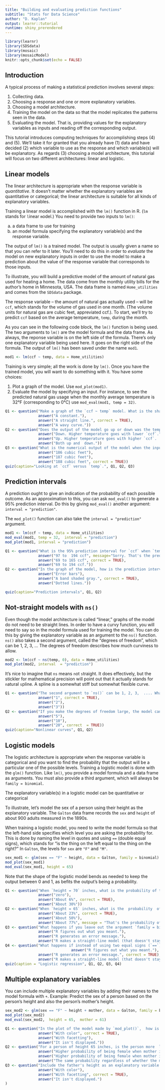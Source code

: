 ```yaml
---
title: "Building and evaluating prediction functions"
subtitle: "Stats for Data Science"
author: "D. Kaplan"
output: learnr::tutorial
runtime: shiny_prerendered
---
```


```r
library(learnr)
library(SDSdata)
library(mosaic)
library(mosaicModel)
knitr::opts_chunk$set(echo = FALSE)
```

## Introduction

A typical process of making a statistical prediction involves several steps:

1. Collecting data.
2. Choosing a response and one or more explanatory variables.
3. Choosing a model architecture.
4. Training the model on the data so that the model replicates the patterns seen in the data.
5. Evaluating the model. That is, providing values for the explanatory variables as inputs and reading off the corresponding output.

This tutorial introduces computing techniques for accomplishing steps (4) and (5). We'll  take it for granted that you already have (1) data and have decided (2) which variable to use as the response and which variable(s) will be explanatory. As regards  (3) choosing a model architecture, this tutorial will focus on two different architectures: linear and logistic. 

## Linear models

The linear architecture is appropriate when the response variable is *quantitative*. It doesn't matter whether the explanatory variables are quantitative or categorical; the linear architecture is suitable for all kinds of explanatory variables.

Training a linear model is accomplished with the `lm()` function  in  R. (`lm` stands for `l`inear `m`odel.) You need to provide two inputs to `lm()`:

a. a data frame to use for training
b. an model formula specifying the explanatory variable(s) and the response variable.

The output of `lm()` is a trained model. The output is usually given a name so that you can refer to it later. You'll  need to do this in order to *evaluate* the model on new explanatory inputs in order to use the model to make a prediction about the value of the response variable that corresponds to those inputs.

To illustrate, you will build a predictive model of the amount of natural gas used for heating a home. The data come from the monthly utility bills for the author's home in Minnesota, USA. The data frame is named `Home_utilities` and comes from the `SDSdata` package. 

The response variable -- the amount of natural gas actually used -- will be `ccf`, which  stands for the volume of gas used in  one month.  (The volume units for natural gas are cubic feet, appreviated ccf.). To start, we'll try to predict `ccf` based on the average temperature, `temp`, during the month.

As you can see in the following code block, the  `lm()` function  is being used. The two arguments to  `lm()` are the model formula and the data  frame. As always, the reponse variable is on the left  side  of the formula. There's only one explanatory variable being used here. It goes on the right side of the formula. The output of `lm()` has been saved under the name `mod1`.

```r
mod1 <- lm(ccf ~ temp, data = Home_utilities)
```

Training is very simple; all the work is done by `lm()`. Once you have the trained model, you  will want to do something with it. You have some choices:

1. Plot a graph of the model. Use `mod_plot(mod1)`.
2. Evaluate the model by specifying an input. For instance, to see the predicted natural gas usage when the monthly average temperature is 32°F (corresponding to 0°C) use `mod_eval(mod1, temp = 32)`. 

```r
Q1 <- question("Make a graph of the `ccf ~ temp` model. What is the shape of the graph?",
               answer("A constant."),
               answer("A straight line.", correct = TRUE),
               answer("A wavy curve."))
Q2 <- question("Does the output of the model go up or down was the temperature increases? You can judge this from the slope of the graph.", 
               answer("Down. Higher temperature goes with lower `ccf`.", correct = TRUE),
               answer("Up. Higher temperature goes with higher `ccf`.  "),
               answer("Both up and  down."))
Q3 <- question("What is the numerical output of the model when the input is `temp  = 20`?",
               answer("186 cubic feet"),
               answer("187 cubic feet"),
               answer("188 cubic feet", correct = TRUE))
quiz(caption="Looking at `ccf` versus `temp`.", Q1, Q2, Q3)
```

## Prediction intervals

A prediction ought to give an indication of the probability of each  possible outcome.  As an approximation to this, you can ask `mod_eval()` to generate a 95% prediction interval. Do this by  giving `mod_eval()` another argument: `interval = "prediction"`.

The `mod_plot()` function can also take the `interval = "prediction"` argument.

```r
mod1 <- lm(ccf ~ temp, data = Home_utilities)
mod_eval(mod1, temp = 32,  interval = "prediction")
mod_plot(mod1, interval = "prediction")
```

```r
Q1 <- question("What is the 95% prediction interval for `ccf` when `temp = 40`?",
               answer("97 to  194 ccf", message="Sorry. That's the prediction interval for `temp = 32`. You were asked about  `temp  = 40`."),
               answer("69 to 165 ccf", correct = TRUE),
               answer("69 to 194 ccf."))
Q2 <- question("In the graph of the model, how is the prediction interval shown?", 
               answer("Error bars"),
               answer("A band shaded gray.", correct = TRUE),
               answer("Dotted lines."))

quiz(caption="Prediction intervals", Q1, Q2)
```

## Not-straight models with `ns()`

Even though the model architecture is called "linear," graphs of the model do not need to be straight lines. In order to have a curvy function,  you will need to say so in the model formula used for training the model. You can do this by giving the explanatory variable as an argument to  the `ns()` function. `ns()` also takes a second argument, called the "degrees of freedom", which can be 1, 2, 3, ... The degrees of freedom describes how much curviness to allow.

```r
mod2 <- lm(ccf ~ ns(temp, 0), data = Home_utilities)
mod_plot(mod2, interval  = "prediction")
```

It's nice to imagine that `ns` means `n`ot `s`traight. It does effectively, but the stickler for mathematical precision will point out that it actually stands for `n`atural `s`pline. A spline is a somewhat stiff but somewhat flexible curve.

```r
Q1 <- question("The second argument to `ns()` can be 1, 2, 3,  .... What value for the degrees of freedom corresponds to a straight line.",
               answer("1", correct = TRUE),
               answer("2"), 
               answer("3"))
Q2 <- question("If you make the degrees of freedom large, the model can go up and down somewhat erratically. Which  of these degrees of freedom  produces lots of little ups and downs? ", 
               answer("5"),
               answer("10"),
               answer("20", correct  = TRUE))
quiz(caption="Nonlinear curves", Q1, Q2)
```

## Logistic models

The logistic architecture is appropriate when the response variable is categorical and you want to find the probability that the output will be a particular one of the possible levels. Training a logistic model is done with the `glm()` function. Like `lm()`, you provide a model formula and a data frame as arguments. You must also provide a third argument, which will always be `family = binomial`.

The explanatory variable(s) in a logistic model can be quantitative or categorical

To illustrate, let's model the sex of a person using their height as the explanatory variable. The `Galton` data frame records the `sex` and `height` of about 900 adults measured in the 1890s.

When training a logistic model, you need to write the model formula so that the left-hand side specifies which level you are asking the probability for. This is done by naming the level in quotes and using `==` (double equal signs), which stands for "is the thing on the left equal to the thing on the right?" In `Galton`, the levels for `sex` are `"F"` and `"M"`.

```r
sex_mod1 <- glm(sex == "F" ~ height, data = Galton, family = binomial)
mod_plot(sex_mod1)
mod_eval(sex_mod1, height = 65)
```

Note that the shape of the logistic model bends as needed to keep the output between 0 and 1, as befits the output's being a probability.

```r
Q1 <- question("When `height = 70` inches, what is the probability of the person being female?",
               answer("zero"),
               answer("About 6%", correct = TRUE),
               answer("About 30%"))
Q2 <- question("When `height = 65` inches, what is the  probability  of the person being male?", 
               answer("About 23%", correct = TRUE),
               answer("About 50%"),
               answer("About 77%", message = "That's the probability of being female. You were asked about the probability of being male."))
Q3 <- question("What happens if you leave out the argument `family = binomial`?",
               answer("R figures out what you meant."),
               answer("R generates an error message."),
               answer("R makes a straight-line model (that doesn't stay in the bounds zero to one).", correct = TRUE))
Q4 <- question("What happens if instead of using two equal signs (`==`) in the formula, you use just one equal sign (`=`)?",
                              answer("R figures out what you meant."),
               answer("R generates an error message.", correct = TRUE),
               answer("R makes a straight-line model (that doesn't stay in the bounds zero to one)."))
quiz(caption = "Logistic regression", Q1, Q2, Q3, Q4)               

```

## Multiple explanatory variables

You can include multiple explanatory variables by adding their names to the model formula with `+`.  Example: Predict the sex of a person based on the person's height and also the person's mother's height.

```r
sex_mod2 <- glm(sex == "F" ~ height + mother, data = Galton, family = binomial)
mod_plot(sex_mod2)
mod_eval(sex_mod2,  height = 65,  mother = 61)
```

```r
Q1 <- question("In the plot of the model made by `mod_plot()`,  how is the second explanatory variable displayed?",
               answer("With color", correct = TRUE),
               answer("With facetting"),
               answer("It isn't displayed."))
Q2 <- question("For a person of height 65 inches, is the person more  likely to be female if the mother's height is 62 or 63 inches?",
               answer("Higher probability of being female when mother is 62 inches."), 
               answer("Higher probability of being female when mother is 63 inches.", correct = TRUE),
               answer("The same probability regardless of whether the mother is 62 or 63 inches tall.", message = "Make sure you are looking at the output of `sex_mod2` rather than `sex_mod1`. Remember that `sex_mod1` doesn't include the mother's height as an explanatory variable."))
Q3 <- question("Include the father's height as an explanatory variable by using the model formula `sex == \"F\" ~ height + mother + father`. In the graph of the model function, how is `father` displayed?",
               answer("With color"),
               answer("With facetting", correct = TRUE),
               answer("It isn't displayed.")
)
```